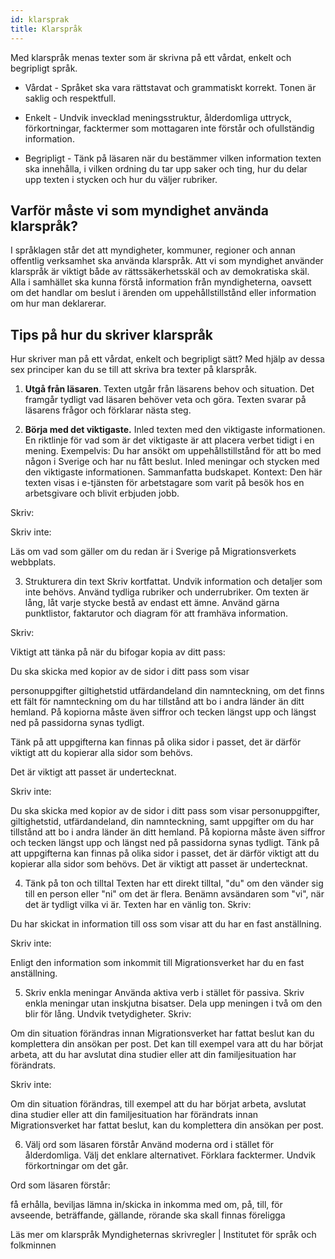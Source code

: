 ```yaml
---
id: klarsprak
title: Klarspråk
---
```



Med klarspråk menas texter som är skrivna på ett vårdat, enkelt och begripligt språk.

- Vårdat - Språket ska vara rättstavat och grammatiskt korrekt. Tonen är saklig och respektfull.

- Enkelt - Undvik invecklad meningsstruktur, ålderdomliga uttryck, förkortningar, facktermer som mottagaren inte förstår och ofullständig information.

- Begripligt - Tänk på läsaren när du bestämmer vilken information texten ska innehålla, i vilken ordning du tar upp saker och ting, hur du delar upp texten i stycken och hur du väljer rubriker.

## Varför måste vi som myndighet använda klarspråk?

I språklagen står det att myndigheter, kommuner, regioner och annan offentlig verksamhet ska använda klarspråk. Att vi som myndighet använder klarspråk är viktigt både av rättssäkerhetsskäl och av demokratiska skäl. Alla i samhället ska kunna förstå information från myndigheterna, oavsett om det handlar om beslut i ärenden om uppehållstillstånd eller information om hur man deklarerar.

## Tips på hur du skriver klarspråk

Hur skriver man på ett vårdat, enkelt och begripligt sätt? Med hjälp av dessa sex principer kan du se till att skriva bra texter på klarspråk.

1.  **Utgå från läsaren**. Texten utgår från läsarens behov och situation. Det framgår tydligt vad läsaren behöver veta och göra. Texten svarar på läsarens frågor och förklarar nästa steg.

<div className='card'>
  <InfoBanner
    type='success'
    title='Skriv'
    message='Du saknar behörighet. 
    Du har ingen giltig behörighet för att använda applikationen. 
    Vänd dig till din närmsta chef för att få behörighet till applikationen. Mejla eller ring helpdesk om du har behörighet, men ändå inte kommer in.'
  />

<InfoBanner
  type='warning'
  title='Skriv inte'
  message='Behörighet saknas'
/>
</div>

2.  **Börja med det viktigaste.** Inled texten med den viktigaste informationen. En riktlinje för vad som är det viktigaste är att placera verbet tidigt i en mening. Exempelvis: Du har ansökt om uppehållstillstånd för att bo med någon i Sverige och har nu fått beslut. Inled meningar och stycken med den viktigaste informationen. Sammanfatta budskapet. Kontext: Den här texten visas i e-tjänsten för arbetstagare som varit på besök hos en arbetsgivare och blivit erbjuden jobb.

<div className='card'>
  <InfoBanner
    type='success'
    title='Skriv'
    message='Om du har besökt en arbetsgivare i Sverige och fått en anställning kan du ansöka om arbetstillstånd utan att behöva lämna Sverige. Du får inte börja arbeta i Sverige innan du har fått ett arbetstillstånd. Om du inte uppfyller alla krav för att ansöka inifrån Sverige ska du i stället lämna landet och ansöka om arbetstillstånd från ditt hemland.'
  />

<InfoBanner
  type='warning'
  title='Skriv inte'
  message='För att få uppehållstillstånd är huvudregeln att tillstånd ska vara beviljat innan inresa till Sverige. Det finns däremot några undantag. Du som har besökt en arbetsgivare i Sverige och fått en anställning kan ansöka om arbetstillstånd utan att behöva lämna Sverige. Du får inte börja arbeta i Sverige innan du har fått ett arbetstillstånd.
'
/>
</div>

Skriv:

Skriv inte:

Läs om vad som gäller om du redan är i Sverige på Migrationsverkets webbplats.

3. Strukturera din text
   Skriv kortfattat. Undvik information och detaljer som inte behövs.
   Använd tydliga rubriker och underrubriker.
   Om texten är lång, låt varje stycke bestå av endast ett ämne.
   Använd gärna punktlistor, faktarutor och diagram för att framhäva information.

Skriv:

Viktigt att tänka på när du bifogar kopia av ditt pass:

Du ska skicka med kopior av de sidor i ditt pass som visar

personuppgifter
giltighetstid
utfärdandeland
din namnteckning, om det finns ett fält för namnteckning
om du har tillstånd att bo i andra länder än ditt hemland.
På kopiorna måste även siffror och tecken längst upp och längst ned på passidorna synas tydligt.

Tänk på att uppgifterna kan finnas på olika sidor i passet, det är därför viktigt att du kopierar alla sidor som behövs.

Det är viktigt att passet är undertecknat.

Skriv inte:

Du ska skicka med kopior av de sidor i ditt pass som visar personuppgifter, giltighetstid, utfärdandeland, din namnteckning, samt uppgifter om du har tillstånd att bo i andra länder än ditt hemland. På kopiorna måste även siffror och tecken längst upp och längst ned på passidorna synas tydligt. Tänk på att uppgifterna kan finnas på olika sidor i passet, det är därför viktigt att du kopierar alla sidor som behövs. Det är viktigt att passet är undertecknat.

4. Tänk på ton och tilltal
   Texten har ett direkt tilltal, "du" om den vänder sig till en person eller "ni" om det är flera.
   Benämn avsändaren som "vi", när det är tydligt vilka vi är.
   Texten har en vänlig ton.
   Skriv:

Du har skickat in information till oss som visar att du har en fast anställning.

Skriv inte:

Enligt den information som inkommit till Migrationsverket har du en fast anställning.

5. Skriv enkla meningar
   Använda aktiva verb i stället för passiva.
   Skriv enkla meningar utan inskjutna bisatser. Dela upp meningen i två om den blir för lång.
   Undvik tvetydigheter.
   Skriv:

Om din situation förändras innan Migrationsverket har fattat beslut kan du komplettera din ansökan per post. Det kan till exempel vara att du har börjat arbeta, att du har avslutat dina studier eller att din familjesituation har förändrats.

Skriv inte:

Om din situation förändras, till exempel att du har börjat arbeta, avslutat dina studier eller att din familjesituation har förändrats innan Migrationsverket har fattat beslut, kan du komplettera din ansökan per post.

6. Välj ord som läsaren förstår
   Använd moderna ord i stället för ålderdomliga.
   Välj det enklare alternativet.
   Förklara facktermer.
   Undvik förkortningar om det går.

Ord som läsaren förstår:

få erhålla, beviljas
lämna in/skicka in inkomma med
om, på, till, för avseende, beträffande, gällande,
rörande
ska skall
finnas föreligga

Läs mer om klarspråk
Myndigheternas skrivregler | Institutet för språk och folkminnen
